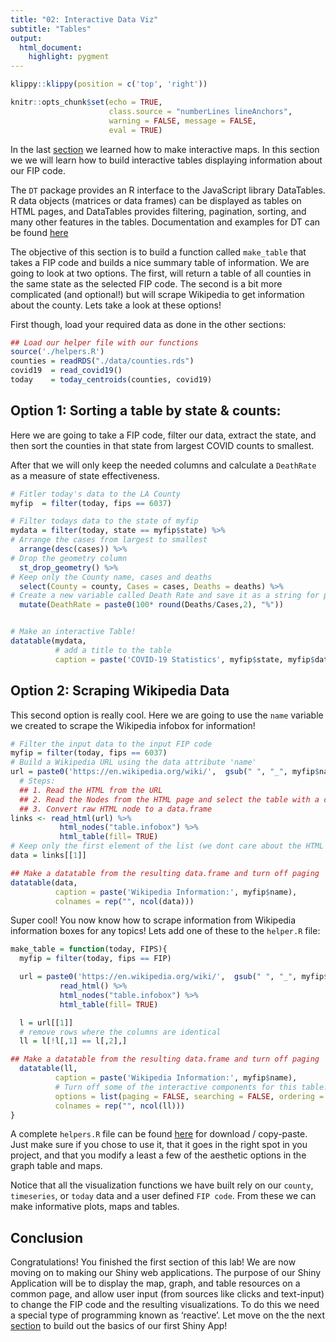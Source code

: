 ```yaml
---
title: "02: Interactive Data Viz"
subtitle: "Tables"
output: 
  html_document:
    highlight: pygment
---
```


```r
klippy::klippy(position = c('top', 'right'))
```

```r
knitr::opts_chunk$set(echo = TRUE, 
                      class.source = "numberLines lineAnchors",
                      warning = FALSE, message = FALSE,
                      eval = TRUE)
```

In the last [section](03_maps.html) we learned how to make interactive maps. In this section we we will learn how to build interactive tables displaying information about our FIP code.

The `DT` package provides an R interface to the JavaScript library DataTables. R data objects (matrices or data frames) can be displayed as tables on HTML pages, and DataTables provides filtering, pagination, sorting, and many other features in the tables. Documentation and examples for DT can be found [here](https://rstudio.github.io/DT/)

The objective of this section is to build a function called `make_table` that takes a FIP code and builds a nice summary table of information. We are going to look at two options. The first, will return a table of all counties in the same state as the selected FIP code. The second is a bit more complicated (and optional!) but will scrape Wikipedia to get information about the county. Lets take a look at these options!

First though, load your required data as done in the other sections:

```r
## Load our helper file with our functions
source('./helpers.R')
counties = readRDS("./data/counties.rds")
covid19  = read_covid19()
today    = today_centroids(counties, covid19)
```

## Option 1: Sorting a table by state & counts:

Here we are going to take a FIP code, filter our data, extract the state, and then sort the counties in that state from largest COVID counts to smallest. 

After that we will only keep the needed columns and calculate a `DeathRate` as a measure of state effectiveness.

```r
# Fitler today's data to the LA County
myfip  = filter(today, fips == 6037)

# Filter todays data to the state of myfip
mydata = filter(today, state == myfip$state) %>% 
# Arrange the cases from largest to smallest
  arrange(desc(cases)) %>% 
# Drop the geometry column
  st_drop_geometry() %>% 
# Keep only the County name, cases and deaths
  select(County = county, Cases = cases, Deaths = deaths) %>% 
# Create a new variable called Death Rate and save it as a string for printing
  mutate(DeathRate = paste0(100* round(Deaths/Cases,2), "%"))


# Make an interactive Table!
datatable(mydata, 
          # add a title to the table
          caption = paste('COVID-19 Statistics', myfip$state, myfip$date)) 
```

## Option 2: Scraping Wikipedia Data

This second option is really cool. Here we are going to use the `name` variable we created to scrape the Wikipedia infobox for information!

```r
# Filter the input data to the input FIP code
myfip = filter(today, fips == 6037)
# Build a Wikipedia URL using the data attribute 'name'
url = paste0('https://en.wikipedia.org/wiki/',  gsub(" ", "_", myfip$name))
  # Steps:
  ## 1. Read the HTML from the URL
  ## 2. Read the Nodes from the HTML page and select the table with a class infobox
  ## 3. Convert raw HTML node to a data.frame
links <- read_html(url) %>%
           html_nodes("table.infobox") %>% 
           html_table(fill= TRUE) 
# Keep only the first element of the list (we dont care about the HTML stuff)
data = links[[1]]

## Make a datatable from the resulting data.frame and turn off paging
datatable(data,  
          caption = paste('Wikipedia Information:', myfip$name), 
          colnames = rep("", ncol(data)))
```

Super cool! You now know how to scrape information from Wikipedia information boxes for any topics! Lets add one of these to the `helper.R` file:


```r

make_table = function(today, FIPS){
  myfip = filter(today, fips == FIP)

  url = paste0('https://en.wikipedia.org/wiki/',  gsub(" ", "_", myfip$name)) %>% 
           read_html() %>%
           html_nodes("table.infobox") %>% 
           html_table(fill= TRUE) 

  l = url[[1]]
  # remove rows where the columns are identical
  ll = l[!l[,1] == l[,2],]

## Make a datatable from the resulting data.frame and turn off paging
  datatable(ll,  
          caption = paste('Wikipedia Information:', myfip$name),
          # Turn off some of the interactive components for this table.
          options = list(paging = FALSE, searching = FALSE, ordering = FALSE),
          colnames = rep("", ncol(ll)))
}

```

A complete `helpers.R` file can be found [here](https://github.com/mikejohnson51/COVID-19-dashboard/blob/master/helpers.R) for download / copy-paste. Just make sure if you chose to use it, that it goes in the right spot in you project, and that you modify a least a few of the aesthetic options in the graph table and maps.

Notice that all the visualization functions we have built rely on our `county`, `timeseries`, or `today` data and a user defined `FIP code`. From these we can make informative plots, maps and tables. 

## Conclusion

Congratulations! You finished the first section of this lab! We are now moving on to making our Shiny web applications.
The purpose of our Shiny Application will be to display the map, graph, and table resources on a common page, and allow user input (from sources like clicks and text-input) to change the FIP code and the resulting visualizations. To do this we need a special type of programming known as 'reactive'. Let move on the the next [section](05_shiny_basics.html) to build out the basics of our first Shiny App!

